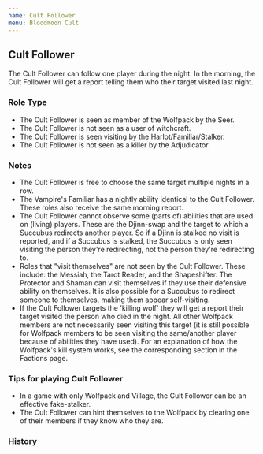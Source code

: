 ```yaml
---
name: Cult Follower
menu: Bloodmoon Cult
---
```


## Cult Follower

The Cult Follower can follow one player during the night. In the
morning, the Cult Follower will get a report telling them who their
target visited last night.

### Role Type

  - The Cult Follower is seen as member of the Wolfpack by the Seer.
  - The Cult Follower is not seen as a user of witchcraft.
  - The Cult Follower is seen visiting by the Harlot/Familiar/Stalker.
  - The Cult Follower is not seen as a killer by the Adjudicator.

### Notes

  - The Cult Follower is free to choose the same target multiple nights
    in a row.
  - The Vampire's Familiar has a nightly ability identical to the Cult
    Follower. These roles also receive the same morning report.
  - The Cult Follower cannot observe some (parts of) abilities that are
    used on (living) players. These are the Djinn-swap and the target to
    which a Succubus redirects another player. So if a Djinn is stalked
    no visit is reported, and if a Succubus is stalked, the Succubus is
    only seen visiting the person they're redirecting, not the person
    they're redirecting to.
  - Roles that "visit themselves" are not seen by the Cult Follower.
    These include: the Messiah, the Tarot Reader, and the Shapeshifter.
    The Protector and Shaman can visit themselves if they use their
    defensive ability on themselves. It is also possible for a Succubus
    to redirect someone to themselves, making them appear self-visiting.
  - If the Cult Follower targets the 'killing wolf' they will get a
    report their target visited the person who died in the night. All
    other Wolfpack members are not necessarily seen visiting this target
    (it is still possible for Wolfpack members to be seen visiting the
    same/another player because of abilities they have used). For an
    explanation of how the Wolfpack's kill system works, see the
    corresponding section in the Factions page.

### Tips for playing Cult Follower

  - In a game with only Wolfpack and Village, the Cult Follower can be
    an effective fake-stalker.
  - The Cult Follower can hint themselves to the Wolfpack by clearing
    one of their members if they know who they are.

### History
